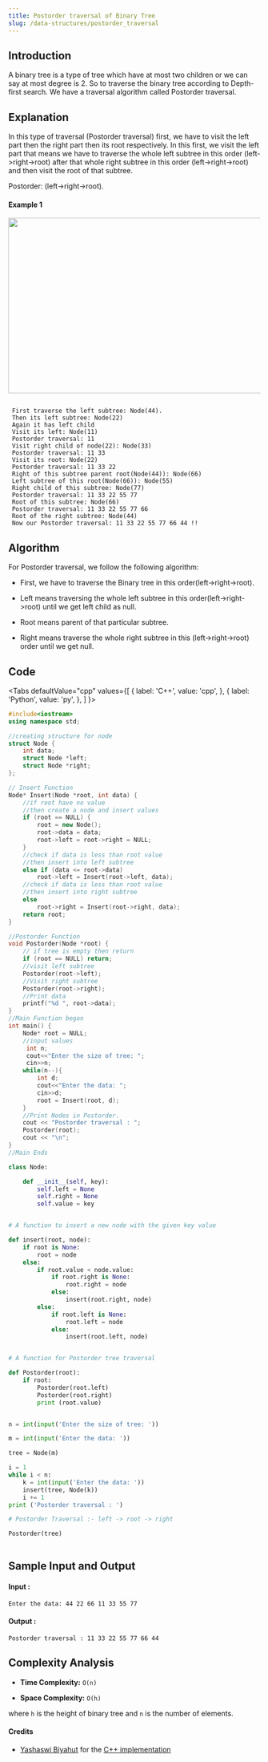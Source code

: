 ```yaml
---
title: Postorder traversal of Binary Tree
slug: /data-structures/postorder_traversal
---
```


## Introduction

A binary tree is a type of tree which have at most two children or we can say at most degree is 2. So to traverse the binary tree according to Depth-first search. We have a traversal algorithm called Postorder traversal.

## Explanation 
In this type of traversal (Postorder traversal) first, we have to visit the left part then the right part then its root respectively. In this first, we visit the left part that means we have to traverse the whole left subtree in this order (left->right->root) after that whole right subtree in this order (left->right->root) and then visit the root of that subtree. 

Postorder: (left->right->root). 

#### Example 1

<img src="https://i.imgur.com/f0nHPpz.jpg?1" width="600" height="350"/>

```

 First traverse the left subtree: Node(44).
 Then its left subtree: Node(22)
 Again it has left child
 Visit its left: Node(11)
 Postorder traversal: 11
 Visit right child of node(22): Node(33)
 Postorder traversal: 11 33
 Visit its root: Node(22)
 Postorder traversal: 11 33 22 
 Right of this subtree parent root(Node(44)): Node(66)
 Left subtree of this root(Node(66)): Node(55)
 Right child of this subtree: Node(77)
 Postorder traversal: 11 33 22 55 77
 Root of this subtree: Node(66)
 Postorder traversal: 11 33 22 55 77 66
 Root of the right subtree: Node(44)
 Now our Postorder traversal: 11 33 22 55 77 66 44 !!

```
## Algorithm

For Postorder traversal, we follow the following algorithm:

* First, we have to traverse the Binary tree in this order(left->right->root).

* Left means traversing the whole left subtree in this order(left->right->root) until we get left child as null. 

* Root means parent of that particular subtree.

* Right means traverse the whole right subtree in this (left->right->root) order until we get null.

## Code


<Tabs
  defaultValue="cpp"
  values={[
    { label: 'C++', value: 'cpp', },
    { label: 'Python', value: 'py', },
  ]
}>
<TabItem value="cpp">

```cpp
#include<iostream>
using namespace std;

//creating structure for node
struct Node {
    int data;
    struct Node *left;
    struct Node *right;
};

// Insert Function
Node* Insert(Node *root, int data) {
    //if root have no value
    //then create a node and insert values
    if (root == NULL) {
        root = new Node();
        root->data = data;
        root->left = root->right = NULL;
    }
    //check if data is less than root value
    //then insert into left subtree
    else if (data <= root->data)
        root->left = Insert(root->left, data);
    //check if data is less than root value
    //then insert into right subtree
    else
        root->right = Insert(root->right, data);
    return root;
}

//Postorder Function
void Postorder(Node *root) {
    // if tree is empty then return
    if (root == NULL) return;
    //visit left subtree
    Postorder(root->left);    
    //Visit right subtree
    Postorder(root->right);
    //Print data
    printf("%d ", root->data);
}
//Main Function began
int main() {
    Node* root = NULL;
    //input values
     int n;
     cout<<"Enter the size of tree: ";
     cin>>n;
    while(n--){
        int d;
        cout<<"Enter the data: ";
        cin>>d;
        root = Insert(root, d);
    }
    //Print Nodes in Postorder.
    cout << "Postorder traversal : ";
    Postorder(root);
    cout << "\n";
}
//Main Ends

```
</TabItem>

<TabItem value="py">

```python   
class Node:

    def __init__(self, key):
        self.left = None
        self.right = None
        self.value = key


# A function to insert a new node with the given key value

def insert(root, node):
    if root is None:
        root = node
    else:
        if root.value < node.value:
            if root.right is None:
                root.right = node
            else:
                insert(root.right, node)
        else:
            if root.left is None:
                root.left = node
            else:
                insert(root.left, node)


# A function for Postorder tree traversal

def Postorder(root):
    if root:        
        Postorder(root.left)
        Postorder(root.right)
        print (root.value)


n = int(input('Enter the size of tree: '))

m = int(input('Enter the data: '))

tree = Node(m)

i = 1
while i < n:
    k = int(input('Enter the data: '))
    insert(tree, Node(k))
    i += 1
print ('Postorder traversal : ')

# Postorder Traversal :- left -> root -> right

Postorder(tree)
    
```
</TabItem>
</Tabs>

## Sample Input and Output


#### Input :

```
Enter the data: 44 22 66 11 33 55 77 

```
#### Output :

```
Postorder traversal : 11 33 22 55 77 66 44
```

## Complexity Analysis
 
- **Time Complexity:** `O(n)`

- **Space Complexity:** `O(h)`

where `h` is the height of binary tree and `n` is the number of elements.

#### Credits
* [Yashaswi Biyahut](https://github.com/yashaswibiyahut) for the [C++ implementation](https://github.com/TesseractCoding/NeoAlgo/blob/master/C-Plus-Plus/ds/Inorder.cpp)
